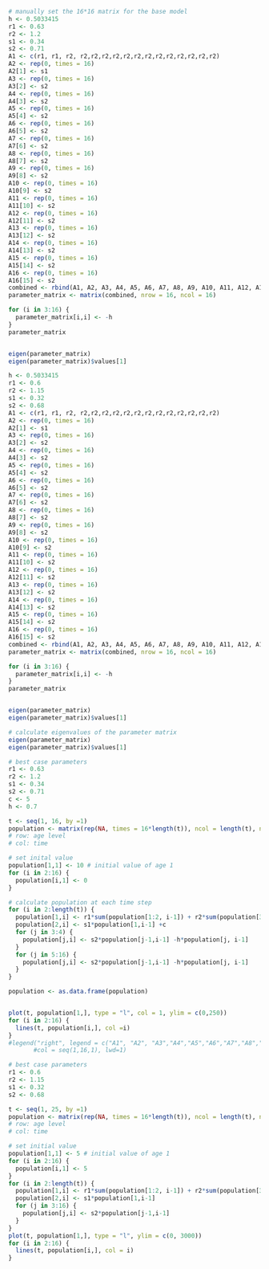 ```r
# manually set the 16*16 matrix for the base model
h <- 0.5033415
r1 <- 0.63
r2 <- 1.2
s1 <- 0.34
s2 <- 0.71
A1 <- c(r1, r1, r2, r2,r2,r2,r2,r2,r2,r2,r2,r2,r2,r2,r2,r2)
A2 <- rep(0, times = 16)
A2[1] <- s1
A3 <- rep(0, times = 16)
A3[2] <- s2
A4 <- rep(0, times = 16)
A4[3] <- s2
A5 <- rep(0, times = 16)
A5[4] <- s2
A6 <- rep(0, times = 16)
A6[5] <- s2
A7 <- rep(0, times = 16)
A7[6] <- s2
A8 <- rep(0, times = 16)
A8[7] <- s2
A9 <- rep(0, times = 16)
A9[8] <- s2
A10 <- rep(0, times = 16)
A10[9] <- s2
A11 <- rep(0, times = 16)
A11[10] <- s2
A12 <- rep(0, times = 16)
A12[11] <- s2
A13 <- rep(0, times = 16)
A13[12] <- s2
A14 <- rep(0, times = 16)
A14[13] <- s2
A15 <- rep(0, times = 16)
A15[14] <- s2
A16 <- rep(0, times = 16)
A16[15] <- s2
combined <- rbind(A1, A2, A3, A4, A5, A6, A7, A8, A9, A10, A11, A12, A13, A14, A15, A16)
parameter_matrix <- matrix(combined, nrow = 16, ncol = 16)

for (i in 3:16) {
  parameter_matrix[i,i] <- -h
}
parameter_matrix


eigen(parameter_matrix)
eigen(parameter_matrix)$values[1]
```

```r
h <- 0.5033415
r1 <- 0.6
r2 <- 1.15
s1 <- 0.32
s2 <- 0.68
A1 <- c(r1, r1, r2, r2,r2,r2,r2,r2,r2,r2,r2,r2,r2,r2,r2,r2)
A2 <- rep(0, times = 16)
A2[1] <- s1
A3 <- rep(0, times = 16)
A3[2] <- s2
A4 <- rep(0, times = 16)
A4[3] <- s2
A5 <- rep(0, times = 16)
A5[4] <- s2
A6 <- rep(0, times = 16)
A6[5] <- s2
A7 <- rep(0, times = 16)
A7[6] <- s2
A8 <- rep(0, times = 16)
A8[7] <- s2
A9 <- rep(0, times = 16)
A9[8] <- s2
A10 <- rep(0, times = 16)
A10[9] <- s2
A11 <- rep(0, times = 16)
A11[10] <- s2
A12 <- rep(0, times = 16)
A12[11] <- s2
A13 <- rep(0, times = 16)
A13[12] <- s2
A14 <- rep(0, times = 16)
A14[13] <- s2
A15 <- rep(0, times = 16)
A15[14] <- s2
A16 <- rep(0, times = 16)
A16[15] <- s2
combined <- rbind(A1, A2, A3, A4, A5, A6, A7, A8, A9, A10, A11, A12, A13, A14, A15, A16)
parameter_matrix <- matrix(combined, nrow = 16, ncol = 16)

for (i in 3:16) {
  parameter_matrix[i,i] <- -h
}
parameter_matrix


eigen(parameter_matrix)
eigen(parameter_matrix)$values[1]
```



```r

# calculate eigenvalues of the parameter matrix
eigen(parameter_matrix)
eigen(parameter_matrix)$values[1]
```


```r
# best case parameters
r1 <- 0.63
r2 <- 1.2
s1 <- 0.34
s2 <- 0.71
c <- 5
h <- 0.7

t <- seq(1, 16, by =1)
population <- matrix(rep(NA, times = 16*length(t)), ncol = length(t), nrow = 16)
# row: age level
# col: time

# set inital value
population[1,1] <- 10 # initial value of age 1
for (i in 2:16) {
  population[i,1] <- 0
}

# calculate population at each time step
for (i in 2:length(t)) {
  population[1,i] <- r1*sum(population[1:2, i-1]) + r2*sum(population[3:16, i-1]) + c
  population[2,i] <- s1*population[1,i-1] +c 
  for (j in 3:4) {
    population[j,i] <- s2*population[j-1,i-1] -h*population[j, i-1]
  }
  for (j in 5:16) {
    population[j,i] <- s2*population[j-1,i-1] -h*population[j, i-1]
  }
}

population <- as.data.frame(population)


plot(t, population[1,], type = "l", col = 1, ylim = c(0,250))
for (i in 2:16) {
  lines(t, population[i,], col =i)
}
#legend("right", legend = c("A1", "A2", "A3","A4","A5","A6","A7","A8","A9","A10","A11","A12","A13","A14", "A15", "A16"),
       #col = seq(1,16,1), lwd=1)
```


```r
# best case parameters
r1 <- 0.6
r2 <- 1.15
s1 <- 0.32
s2 <- 0.68

t <- seq(1, 25, by =1)
population <- matrix(rep(NA, times = 16*length(t)), ncol = length(t), nrow = 16)
# row: age level
# col: time

# set initial value
population[1,1] <- 5 # initial value of age 1
for (i in 2:16) {
  population[i,1] <- 5
}
for (i in 2:length(t)) {
  population[1,i] <- r1*sum(population[1:2, i-1]) + r2*sum(population[3:16, i-1])
  population[2,i] <- s1*population[1,i-1]
  for (j in 3:16) {
    population[j,i] <- s2*population[j-1,i-1]
  }
}
plot(t, population[1,], type = "l", ylim = c(0, 3000))
for (i in 2:16) {
  lines(t, population[i,], col = i)
}
```

```r

```






















